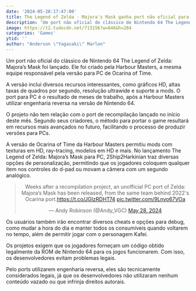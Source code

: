 ```yaml
---
date: '2024-05-28:17:47:00'
title: The Legend of Zelda - Majora's Mask ganha port não oficial para PC
description: 'Um port não oficial do clássico de Nintendo 64 The Legend of Zelda: Majora’s Mask foi lançado. Ele foi criado pela Harbour Masters, a mesma equipe responsável pela versão para PC de Ocarina of Time.'
image: https://t2.tudocdn.net/713156?w=646&h=284
categories: 'Games'
ytid: ''
author: "Anderson \"Yagasaki\" Marlon"
---
```


Um port não oficial do clássico de Nintendo 64 The Legend of Zelda: Majora’s Mask foi lançado. Ele foi criado pela Harbour Masters, a mesma equipe responsável pela versão para PC de Ocarina of Time.

A versão inclui diversos recursos interessantes, como gráficos HD, altas taxas de quadros por segundo, resolução ultrawide e suporte a mods. O port para PC é o resultado de meses de trabalho, após a Harbour Masters utilizar engenharia reversa na versão de Nintendo 64.

O projeto não tem relação com o port de recompilação lançado no início deste mês. Segundo seus criadores, o método para portar o game resultará em recursos mais avançados no futuro, facilitando o processo de produzir versões para PCs.

A versão de Ocarina of Time da Harbour Masters permitiu mods com texturas em HD, ray-tracing, modelos em HD e mais. No lançamento The Legend of Zelda: Majora’s Mask para PC, 2Ship2Harkinian traz diversas opções de personalização, permitindo que os jogadores coloquem qualquer item nos controles do d-pad ou movam a câmera com um segundo analógico.

<center><blockquote class="twitter-tweet"><p lang="en" dir="ltr">Weeks after a recompilation project, an unofficial PC port of Zelda: Majora’s Mask has been released, from the same team behind 2022&#39;s Ocarina port.<a href="https://t.co/JGIzRDHT74">https://t.co/JGIzRDHT74</a> <a href="https://t.co/9Lnvo67VOa">pic.twitter.com/9Lnvo67VOa</a></p>&mdash; Andy Robinson (@Andy_VGC) <a href="https://twitter.com/Andy_VGC/status/1795385042983592064?ref_src=twsrc%5Etfw">May 28, 2024</a></blockquote> <script async src="https://platform.twitter.com/widgets.js" charset="utf-8"></script></center>

Os usuários também irão encontrar diversos cheats e opções para debug, como mudar a hora do dia e manter todos os consumíveis quando voltarem no tempo, além de permitir jogar com o personagem Kafei.

Os projetos exigem que os jogadores forneçam um código obtido legalmente da ROM de Nintendo 64 para os jogos funcionarem. Com isso, os desenvolvedores evitam problemas legais.

Pelo ports utilizarem engenharia reversa, eles são tecnicamente considerados legais, já que os desenvolvedores não utilizaram nenhum conteúdo vazado ou que infrinja direitos autorais.
